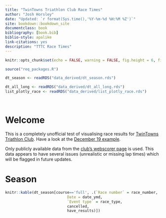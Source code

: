 ```yaml
--- 
title: "TwinTowns Triathlon Club Race Times"
author: "Josh Horsley"
date: "Updated: `r format(Sys.time(),'%Y-%m-%d %H:%M %Z')`"
site: bookdown::bookdown_site
documentclass: book
bibliography: [book.bib]
biblio-style: apalike
link-citations: yes
description: "TTTC Race Times"
---
```



```r

knitr::opts_chunk$set(echo = FALSE, warning = FALSE, fig.height = 6, fig.width = 7)

source("req_packages.R")

dt_season <- readRDS("data_derived/dt_season.rds")

dt_all_long <- readRDS("data_derived/dt_all_long.rds")
list_plotly_race <- readRDS("data_derived/list_plotly_race.rds")




```


# Welcome

This is a completely unofficial test of visualising race results for [TwinTowns Triathlon Club](http://www.twintownstriathlon.org.au). Have a look at the [December 19 example](#r-2020-12-19).

Only publicly available data from the [club's webscorer page](https://www.webscorer.com/33755) is used. This data appears to have several issues (unrealistic or missing lap times) which will be flagged in future updates.

# Season

```r
knitr::kable(dt_season[course=='full', .(`Race number` = race_number,
                            Date = date_ymd,
                            `Event type` = race_type,
                            cancelled,
                            have_results)])
```